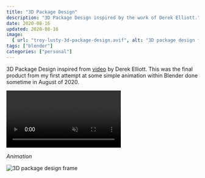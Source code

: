 ```yaml
---
title: "3D Package Design"
description: "3D Package Design inspired by the work of Derek Elliott."
date: 2020-08-16
updated: 2020-08-16
image:
  { url: "troy-lusty-3d-package-design.avif", alt: "3D package design frame" }
tags: ["blender"]
categories: ["personal"]
---
```



3D Package Design inspired from [video](https://www.youtube.com/watch?v=4SRwODk0oOU) by Derek Elliott.
This was the final product from my first attempt at some simple animation within Blender done sometime in August of 2020.

<video preload="metadata" loop muted controls>
  <source src={glowing_box_animation} type="video/webm" />
</video>

_Animation_

![3D package design frame](troy-lusty-3d-package-design.avif)
